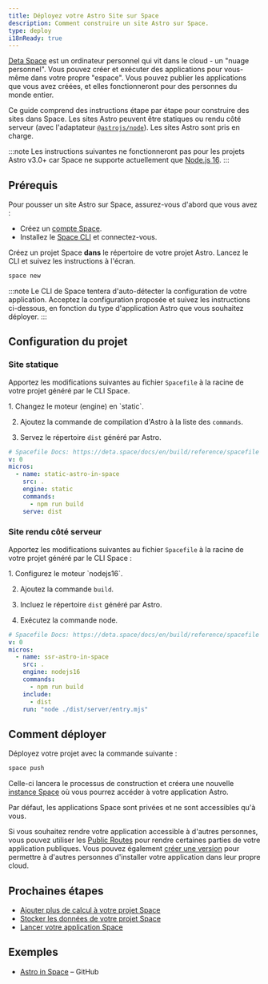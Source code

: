 ```yaml
---
title: Déployez votre Astro Site sur Space
description: Comment construire un site Astro sur Space.
type: deploy
i18nReady: true
---
```


[Deta Space](https://deta.space/developers) est un ordinateur personnel qui vit dans le cloud - un "nuage personnel". Vous pouvez créer et exécuter des applications pour vous-même dans votre propre "espace". Vous pouvez publier les applications que vous avez créées, et elles fonctionneront pour des personnes du monde entier.

Ce guide comprend des instructions étape par étape pour construire des sites dans Space. Les sites Astro peuvent être statiques ou rendu côté serveur (avec l'adaptateur [`@astrojs/node`](/fr/guides/integrations-guide/node/)). Les sites Astro sont pris en charge.

:::note
Les instructions suivantes ne fonctionneront pas pour les projets Astro v3.0+ car Space ne supporte actuellement que [Node.js 16](https://deta.space/docs/en/build/quick-starts/node/).
:::

## Prérequis

Pour pousser un site Astro sur Space, assurez-vous d'abord que vous avez :

- Créez un [compte Space](https://deta.space).
- Installez le [Space CLI](https://deta.space/docs/en/build/reference/cli) et connectez-vous.

Créez un projet Space **dans** le répertoire de votre projet Astro. Lancez le CLI et suivez les instructions à l'écran.

```bash
space new
```

:::note
Le CLI de Space tentera d'auto-détecter la configuration de votre application. Acceptez la configuration proposée et suivez les instructions ci-dessous, en fonction du type d'application Astro que vous souhaitez déployer.
:::

## Configuration du projet

### Site statique

Apportez les modifications suivantes au fichier `Spacefile` à la racine de votre projet généré par le CLI Space.

<Steps>
1. Changez le moteur (engine) en `static`.

2. Ajoutez la commande de compilation d'Astro à la liste des `commands`.

3. Servez le répertoire `dist` généré par Astro. 
</Steps>

```yaml title="Spacefile" {6,8,9}
# Spacefile Docs: https://deta.space/docs/en/build/reference/spacefile
v: 0
micros:
  - name: static-astro-in-space
    src: .
    engine: static
    commands:
      - npm run build
    serve: dist
```

### Site rendu côté serveur

Apportez les modifications suivantes au fichier `Spacefile` à la racine de votre projet généré par le CLI Space :

<Steps>
1. Configurez le moteur `nodejs16`.

2. Ajoutez la commande `build`.

3. Incluez le répertoire `dist` généré par Astro.

4. Exécutez la commande node.
</Steps>

```yaml title="Spacefile" {6,8,10,11}
# Spacefile Docs: https://deta.space/docs/en/build/reference/spacefile
v: 0
micros:
  - name: ssr-astro-in-space
    src: .
    engine: nodejs16
    commands:
      - npm run build
    include:
      - dist
    run: "node ./dist/server/entry.mjs"
```

## Comment déployer

Déployez votre projet avec la commande suivante :

```bash
space push
```

Celle-ci lancera le processus de construction et créera une nouvelle [instance Space](https://deta.space/docs/en/build/fundamentals/development/builder-instance#for-testing) où vous pourrez accéder à votre application Astro.

Par défaut, les applications Space sont privées et ne sont accessibles qu'à vous.

Si vous souhaitez rendre votre application accessible à d'autres personnes, vous pouvez utiliser les [Public Routes](https://deta.space/docs/en/build/reference/spacefile#public_routes) pour rendre certaines parties de votre application publiques. Vous pouvez également [créer une version](https://deta.space/docs/en/publish/releasing#releases) pour permettre à d'autres personnes d'installer votre application dans leur propre cloud.

## Prochaines étapes

- [Ajouter plus de calcul à votre projet Space](https://deta.space/docs/en/build/fundamentals/the-space-runtime/micros#adding-a-micro)
- [Stocker les données de votre projet Space](https://deta.space/docs/en/build/fundamentals/data-storage#content)
- [Lancer votre application Space](https://deta.space/docs/en/publish/releasing#releases)

## Exemples

- [Astro in Space](https://github.com/BogDAAAMN/astro-in-space) – GitHub
